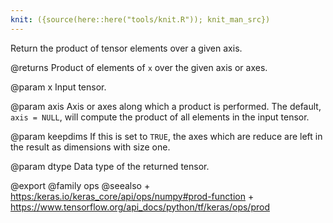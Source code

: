 ```yaml
---
knit: ({source(here::here("tools/knit.R")); knit_man_src})
---
```

Return the product of tensor elements over a given axis.

@returns
    Product of elements of `x` over the given axis or axes.

@param x
Input tensor.

@param axis
Axis or axes along which a product is performed. The default,
`axis = NULL`, will compute the product of all elements
in the input tensor.

@param keepdims
If this is set to `TRUE`, the axes which are reduce
are left in the result as dimensions with size one.

@param dtype
Data type of the returned tensor.

@export
@family ops
@seealso
+ <https:/keras.io/keras_core/api/ops/numpy#prod-function>
+ <https://www.tensorflow.org/api_docs/python/tf/keras/ops/prod>
